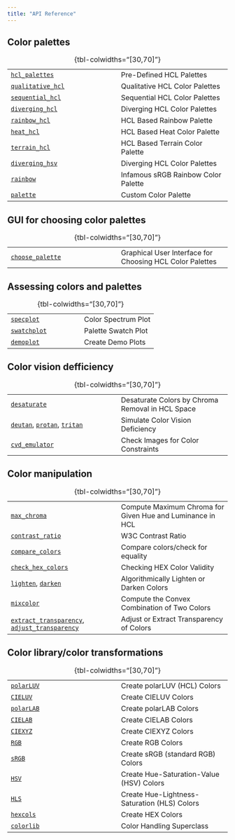 ```yaml
---
title: "API Reference"
---
```



## Color palettes

::: {.tbl-borderless}

|   |   |
|---|---|
| [`hcl_palettes`](man/colorspace.hcl_palettes.hcl_palettes.qmd) | Pre-Defined HCL Palettes |
| [`qualitative_hcl`](man/colorspace.palettes.qualitative_hcl.qmd) | Qualitative HCL Color Palettes |
| [`sequential_hcl`](man/colorspace.palettes.sequential_hcl.qmd) | Sequential HCL Color Palettes |
| [`diverging_hcl`](man/colorspace.palettes.diverging_hcl.qmd) | Diverging HCL Color Palettes |
| [`rainbow_hcl`](man/colorspace.palettes.rainbow_hcl.qmd) | HCL Based Rainbow Palette |
| [`heat_hcl`](man/colorspace.palettes.heat_hcl.qmd) | HCL Based Heat Color Palette |
| [`terrain_hcl`](man/colorspace.palettes.terrain_hcl.qmd) | HCL Based Terrain Color Palette |
| [`diverging_hsv`](man/colorspace.palettes.diverging_hcl.qmd) | Diverging HCL Color Palettes |
| [`rainbow`](man/colorspace.palettes.rainbow.qmd) | Infamous sRGB Rainbow Color Palette |
| [`palette`](man/colorspace.palettes.palette.qmd) | Custom Color Palette |

: {tbl-colwidths="[30,70]"}
:::


## GUI for choosing color palettes

::: {.tbl-borderless}

|   |   |
|---|---|
| [`choose_palette`](man/colorspace.choose_palette.choose_palette.qmd) | Graphical User Interface for Choosing HCL Color Palettes |

: {tbl-colwidths="[30,70]"}
:::


## Assessing colors and palettes

::: {.tbl-borderless}

|   |   |
|---|---|
| [`specplot`](man/colorspace.specplot.specplot.qmd) | Color Spectrum Plot |
| [`swatchplot`](man/colorspace.swatchplot.swatchplot.qmd) | Palette Swatch Plot |
| [`demoplot`](man/colorspace.demos.demoplot.qmd) | Create Demo Plots |

: {tbl-colwidths="[30,70]"}
:::


## Color vision defficiency

::: {.tbl-borderless}

|   |   |
|---|---|
| [`desaturate`](man/colorspace.CVD.desaturate.qmd) | Desaturate Colors by Chroma Removal in HCL Space |
| [`deutan`](man/colorspace.CVD.deutan.qmd), [`protan`](man/colorspace.CVD.protan.qmd), [`tritan`](man/colorspace.CVD.tritan.qmd) | Simulate Color Vision Deficiency |
| [`cvd_emulator`](man/colorspace.cvd_emulator.cvd_emulator.qmd) | Check Images for Color Constraints |

: {tbl-colwidths="[30,70]"}
:::


## Color manipulation

::: {.tbl-borderless}

|   |   |
|---|---|
| [`max_chroma`](man/colorspace.utils.max_chroma.qmd) | Compute Maximum Chroma for Given Hue and Luminance in HCL |
| [`contrast_ratio`](man/colorspace.utils.contrast_ratio.qmd) | W3C Contrast Ratio |
| [`compare_colors`](man/colorspace.colorlib.compare_colors.qmd) | Compare colors/check for equality |
| [`check_hex_colors`](man/colorspace.utils.check_hex_colors) | Checking HEX Color Validity |
| [`lighten`](man/colorspace.utils.lighten.qmd), [`darken`](man/colorspace.utils.darken.qmd) | Algorithmically Lighten or Darken Colors |
| [`mixcolor`](man/colorspace.utils.mixcolor.qmd) | Compute the Convex Combination of Two Colors |
| [`extract_transparency`](man/colorspace.utils.extract_transparency.qmd), [`adjust_transparency`](man/colorspace.utils.adjust_transparency.qmd) | Adjust or Extract Transparency of Colors |

: {tbl-colwidths="[30,70]"}
:::


## Color library/color transformations

::: {.tbl-borderless}

|   |   |
|---|---|
| [`polarLUV`](man/colorspace.colorlib.polarLUV.qmd) | Create polarLUV (HCL) Colors |
| [`CIELUV`](man/colorspace.colorlib.CIELUV.qmd) | Create CIELUV Colors |
| [`polarLAB`](man/colorspace.colorlib.polarLAB.qmd) | Create polarLAB Colors |
| [`CIELAB`](man/colorspace.colorlib.CIELAB.qmd) | Create CIELAB Colors |
| [`CIEXYZ`](man/colorspace.colorlib.CIEXYZ.qmd) | Create CIEXYZ Colors |
| [`RGB`](man/colorspace.colorlib.RGB.qmd) | Create RGB Colors |
| [`sRGB`](man/colorspace.colorlib.sRGB.qmd) | Create sRGB (standard RGB) Colors |
| [`HSV`](man/colorspace.colorlib.HSV.qmd) | Create Hue-Saturation-Value (HSV) Colors |
| [`HLS`](man/colorspace.colorlib.HLS.qmd) | Create Hue-Lightness-Saturation (HLS) Colors |
| [`hexcols`](man/colorspace.colorlib.hexcols.qmd) | Create HEX Colors |
| [`colorlib`](man/colorspace.colorlib.colorlib.qmd) | Color Handling Superclass |

: {tbl-colwidths="[30,70]"}
:::

